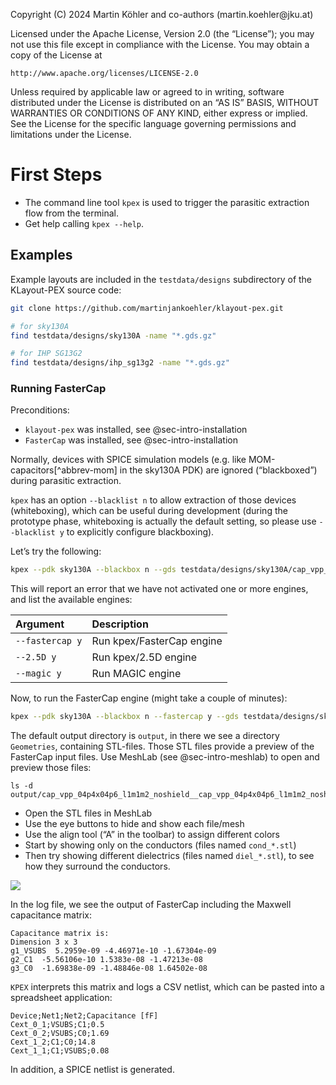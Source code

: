 ::: {.content-hidden}
Copyright (C) 2024 Martin Köhler and co-authors (martin.koehler@jku.at)

Licensed under the Apache License, Version 2.0 (the "License");
you may not use this file except in compliance with the License.
You may obtain a copy of the License at

    http://www.apache.org/licenses/LICENSE-2.0

Unless required by applicable law or agreed to in writing, software
distributed under the License is distributed on an "AS IS" BASIS,
WITHOUT WARRANTIES OR CONDITIONS OF ANY KIND, either express or implied.
See the License for the specific language governing permissions and
limitations under the License.
:::

# First Steps

- The command line tool `kpex` is used to trigger the parasitic extraction flow from the terminal.
- Get help calling `kpex --help`.

## Examples

Example layouts are included in the `testdata/designs` subdirectory of the KLayout-PEX source code:
```bash
git clone https://github.com/martinjankoehler/klayout-pex.git 

# for sky130A
find testdata/designs/sky130A -name "*.gds.gz"

# for IHP SG13G2
find testdata/designs/ihp_sg13g2 -name "*.gds.gz"
```

### Running FasterCap

Preconditions:

- `klayout-pex` was installed, see @sec-intro-installation
- `FasterCap` was installed, see @sec-intro-installation

::: {.callout-note}
Normally, devices with SPICE simulation models (e.g. like MOM-capacitors[^abbrev-mom] in the sky130A PDK) are ignored ("blackboxed") during parasitic extraction.

`kpex` has an option `--blacklist n` to allow extraction of those devices (whiteboxing), which can be useful during development (during the prototype phase, whiteboxing is actually the default setting, so please use `--blacklist y` to explicitly configure blackboxing).
:::

Let's try the following:
```bash
kpex --pdk sky130A --blackbox n --gds testdata/designs/sky130A/cap_vpp_04p4x04p6_l1m1m2_noshield/cap_vpp_04p4x04p6_l1m1m2_noshield.gds.gz
```

::: {.callout-note}
This will report an error that we have not activated one or more engines, and list the available engines:

| Argument         | Description                             |
|:---------------- |:--------------------------------------- |
| `--fastercap y`  | Run kpex/FasterCap engine               |
| `--2.5D y`       | Run kpex/2.5D engine                    |
| `--magic y`      | Run MAGIC engine                        |
:::

Now, to run the FasterCap engine (might take a couple of minutes):
```bash
kpex --pdk sky130A --blackbox n --fastercap y --gds testdata/designs/sky130A/cap_vpp_04p4x04p6_l1m1m2_noshield/cap_vpp_04p4x04p6_l1m1m2_noshield.gds.gz
```

The default output directory is `output`, in there we see a directory `Geometries`, containing STL-files.
Those STL files provide a preview of the FasterCap input files. 
Use MeshLab (see @sec-intro-meshlab) to open and preview those files:
```
ls -d output/cap_vpp_04p4x04p6_l1m1m2_noshield__cap_vpp_04p4x04p6_l1m1m2_noshield/Geometries/*.stl
```

::: {.callout-tip}
- Open the STL files in MeshLab
- Use the eye buttons to hide and show each file/mesh
- Use the align tool ("A" in the toolbar) to assign different colors 
- Start by showing only on the conductors (files named `cond_*.stl`)
- Then try showing different dielectrics (files named `diel_*.stl`), to see how they surround the conductors.

![](figures/meshlab-3D-mom-capacitor.jpg){fig-alt="MOM Capacitor 3D Model"}
:::

In the log file, we see the output of FasterCap including the Maxwell capacitance matrix:

```
Capacitance matrix is:
Dimension 3 x 3
g1_VSUBS  5.2959e-09 -4.46971e-10 -1.67304e-09
g2_C1  -5.56106e-10 1.5383e-08 -1.47213e-08
g3_C0  -1.69838e-09 -1.48846e-08 1.64502e-08
```

`KPEX` interprets this matrix and logs a CSV netlist, which can be pasted into a spreadsheet application:

```csv
Device;Net1;Net2;Capacitance [fF]
Cext_0_1;VSUBS;C1;0.5
Cext_0_2;VSUBS;C0;1.69
Cext_1_2;C1;C0;14.8
Cext_1_1;C1;VSUBS;0.08
```

In addition, a SPICE netlist is generated.
